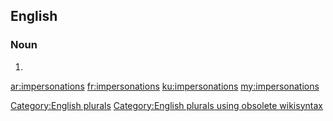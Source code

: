 ==English==

===Noun===
{{head|en}}

# {{plural of|impersonation}}

[[Category:English plurals]][[Category:English plurals using obsolete wikisyntax]]

[[ar:impersonations]]
[[fr:impersonations]]
[[ku:impersonations]]
[[my:impersonations]]